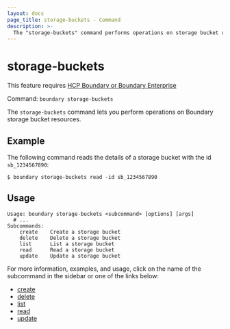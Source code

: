 ```yaml
---
layout: docs
page_title: storage-buckets - Command
description: >-
  The "storage-buckets" command performs operations on storage bucket resources.
---
```


# storage-buckets

<EnterpriseAlert product="boundary">This feature requires <a href="https://www.hashicorp.com/products/boundary">HCP Boundary or Boundary Enterprise</a></EnterpriseAlert>

Command: `boundary storage-buckets`

The `storage-buckets` command lets you perform operations on Boundary storage bucket resources.

## Example

The following command reads the details of a storage bucket with the id `sb_1234567890`:

```shell-session
$ boundary storage-buckets read -id sb_1234567890
```

## Usage

<CodeBlockConfig hideClipboard>

```shell-session
Usage: boundary storage-buckets <subcommand> [options] [args]
  # ...
Subcommands:
    create    Create a storage bucket
    delete    Delete a storage bucket
    list      List a storage bucket
    read      Read a storage bucket
    update    Update a storage bucket
```

</CodeBlockConfig>

For more information, examples, and usage, click on the name
of the subcommand in the sidebar or one of the links below:

- [create](/boundary/docs/commands/storage-buckets/create)
- [delete](/boundary/docs/commands/storage-buckets/delete)
- [list](/boundary/docs/commands/storage-buckets/list)
- [read](/boundary/docs/commands/storage-buckets/read)
- [update](/boundary/docs/commands/storage-buckets/update)